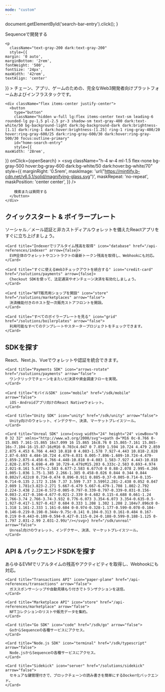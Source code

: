 ```yaml
---
mode: "custom"
---
```


  document.getElementById('search-bar-entry').click();
}

<div className="relative w-full flex items-center justify-center" style={{ height: '26rem', overflow: 'hidden'}}>
  <div className="absolute inset-0 z-0 flex items-center bg-matrix-dark mix-blend-normal">
    <div style={{ height: '100%', width: '100%', maxHeight: '465px' }} />
  </div>

  <div className="relative z-10" style={{ position: 'absolute', textAlign: 'center', padding: '0 1rem' }}>
    <div
      className="text-white dark:text-gray-200"
      style={{
   fontWeight: '600',
   fontSize: '42px',
   margin: '0',
   marginBottom: '1.5rem'
  }}
    >
      Sequenceで開発する
    </div>

    <p
      className="text-gray-200 dark:text-gray-200"
      style={{
    margin: '0 auto',
    marginBottom: '2rem',
    fontWeight: '500',
    fontSize: '24px',
    maxWidth: '42rem',
    textAlign: 'center'
  }}
    >
      チェーン、アプリ、ゲームのための、完全なWeb3開発者向けプラットフォームおよびインフラスタックです。
    </p>

    <div className="flex items-center justify-center">
      <button
        type="button"
        className="hidden w-full lg:flex items-center text-sm leading-6 rounded-lg py-1.5 pl-2.5 pr-3 shadow-sm text-gray-400 dark:text-white/50 bg-background-light dark:bg-background-dark dark:brightness-[1.1] dark:ring-1 dark:hover:brightness-[1.25] ring-1 ring-gray-400/20 hover:ring-gray-600/25 dark:ring-gray-600/30 dark:hover:ring-gray-500/30 focus:outline-primary"
        id="home-search-entry"
        style={{
    maxWidth: '28rem',
  }}
        onClick={openSearch}
      >
        <svg
          className="h-4 w-4 ml-1.5 flex-none bg-gray-500 hover:bg-gray-600 dark:bg-white/50 dark:hover:bg-white/70"
          style={{
    marginRight: '0.5rem',
     maskImage:
       'url("https://mintlify.b-cdn.net/v6.5.1/solid/magnifying-glass.svg")',
     maskRepeat: 'no-repeat',
     maskPosition: 'center center',
    }}
        />

        検索または質問する
      </button>
    </div>
  </div>
</div>

<div
  style={{marginTop: '2rem', marginBottom: '8rem', maxWidth: '70rem', marginLeft: 'auto',
marginRight: 'auto', paddingLeft: '1.25rem',
paddingRight: '1.25rem' }}
>
  <h2 className="text-center text-white dark:text-gray-200 text-4xl font-bold mb-8" style={{ fontSize: '1.5rem', marginTop: '6rem', marginBottom: '2.5rem' }}>
    クイックスタート & ボイラープレート
  </h2>

  <CardGroup cols={3}>
    <Card title="最初のウォレットを作成する" icon="wallet" href="/sdk/web" arrow={false}>
      ソーシャル／メール認証と非カストディアルウォレットを備えたReactアプリをすぐに立ち上げましょう。
    </Card>

    <Card title="Indexerでリアルタイム残高を取得" icon="database" href="/api-references/indexer" arrow={false}>
      EVM全体のウォレットやコントラクトの最新トークン残高を取得し、Webhookにも対応。
    </Card>

    <Card title="すぐに使えるWeb3チェックアウトを統合する" icon="credit-card" href="/solutions/payments" arrow={false}>
      Checkout SDKを使って、法定通貨やオンチェーン決済を有効化しましょう。
    </Card>

    <Card title="NFT販売用ショップを開設" icon="store" href="/solutions/marketplaces" arrow="false">
      決済機能付きのホスト型一次販売ストアフロントを開設。
    </Card>

    <Card title="すべてのボイラープレートを見る" icon="grid" href="/solutions/boilerplates" arrow="false">
      利用可能なすべてのテンプレートやスタータープロジェクトをチェックできます。
    </Card>
  </CardGroup>

  <h2 className="text-center text-white dark:text-gray-200 text-4xl font-bold mb-8" style={{ fontSize: '1.5rem', marginTop: '6rem', marginBottom: '2.5rem' }}>
    SDKを探す
  </h2>

  <CardGroup cols={3}>
    <Card title="Web SDK" icon="code" href="/sdk/web" arrow="false">
      React、Next.js、Vueでウォレットや認証を統合できます。
    </Card>

    <Card title="Payments SDK" icon="arrows-rotate" href="/solutions/payments" arrow="false">
      ワンクリックでチェーンをまたいだ決済や資金調達フローを実現。
    </Card>

    <Card title="モバイルSDK" icon="mobile" href="/sdk/mobile" arrow="false">
      iOS・Androidアプリ向けのReact Nativeウォレット。
    </Card>

    <Card title="Unity SDK" icon="unity" href="/sdk/unity" arrow="false">
      Unity向けのウォレット、インデクサー、決済、マーケットプレイスツール。
    </Card>

    <Card title="Unreal SDK" icon={<svg width="24" height="24" viewBox="0 0 32 32" xmlns="http://www.w3.org/2000/svg"><path d="M16 0c-8.766 0-15.865 7.161-15.865 16s7.099 16 15.865 16c8.76 0 15.865-7.161 15.865-16s-7.104-16-15.87-16zM16 0.703c4.047 0 7.859 1.594 10.724 4.479 2.859 2.875 4.453 6.766 4.443 10.818 0 4.083-1.578 7.927-4.443 10.818-2.828 2.87-6.693 4.484-10.724 4.479-4.031 0.005-7.896-1.609-10.724-4.479-2.859-2.875-4.458-6.766-4.448-10.818 0-4.083 1.583-7.927 4.443-10.818 2.828-2.875 6.698-4.49 10.729-4.479zM15.203 6.333c-2.583 0.693-4.974 2.021-8.161 5.677s-2.583 6.677-2.583 6.677c0 0 0.88-2.078 2.995-4.266 1.005-1.036 1.75-1.385 2.266-1.385 0.458-0.026 0.844 0.344 0.844 0.802v7.422c0 0.734-0.474 0.896-0.911 0.885-0.37-0.005-0.714-0.135-0.714-0.135 2.172 3.156 7.37 3.599 7.37 3.599l2.281-2.438 0.052 0.047 2.089 1.781c3.823-2.271 5.667-6.479 5.667-6.479-1.708 1.802-2.792 2.224-3.438 2.224-0.573-0.005-0.797-0.339-0.797-0.339-0.031-0.156-0.083-2.417-0.104-4.677-0.021-2.339 0-4.682 0.115-4.688 0.661-1.24 2.766-3.74 2.766-3.74-3.932 0.776-6.073 3.354-6.073 3.354-0.635-0.5-1.927-0.417-1.927-0.417 0.604 0.333 1.208 1.302 1.208 2.104v7.896c0 0-1.318 1.161-2.333 1.161-0.604 0-0.974-0.328-1.177-0.599-0.078-0.104-0.146-0.219-0.198-0.344v-9.75c-0.141 0.104-0.313 0.161-0.484 0.167-0.219 0-0.443-0.109-0.594-0.427-0.115-0.24-0.188-0.599-0.188-1.125 0-1.797 2.031-2.99 2.031-2.99z"/></svg>} href="/sdk/unreal" arrow="false">
      Unreal向けのウォレット、インデクサー、決済、マーケットプレイスツール。
    </Card>
  </CardGroup>

  <h2 className="text-center text-white dark:text-gray-200 text-4xl font-bold mb-8" style={{ fontSize: '1.5rem', marginTop: '6rem', marginBottom: '2.5rem' }}>
    API & バックエンドSDKを探す
  </h2>

  <CardGroup cols={3}>
    <Card title="Indexer API" icon="database" href="/api-references/indexer" arrow="false">
      あらゆるEVMでリアルタイムの残高やアクティビティを取得し、Webhookにも対応。
    </Card>

    <Card title="Transactions API" icon="paper-plane" href="/api-references/transactions" arrow="false">
      ガススポンサーシップや自動見積もり付きでトランザクションを送信。
    </Card>

    <Card title="Marketplace API" icon="store" href="/api-references/marketplace" arrow="false">
      NFTコレクションのリストや販売データを集約。
    </Card>

    <Card title="Go SDK" icon="code" href="/sdk/go" arrow="false">
      GoからSequenceの各種サービスにアクセス。
    </Card>

    <Card title="Node.js SDK" icon="terminal" href="/sdk/typescript" arrow="false">
      Node.jsからSequenceの各種サービスにアクセス。
    </Card>

    <Card title="Sidekick" icon="server" href="/solutions/sidekick" arrow="false">
      セキュアな鍵管理付きで、ブロックチェーンの読み書きを簡単にするDocker化バックエンド。
    </Card>
  </CardGroup>

  <div className="flex justify-center mt-12 mb-4">
    <a href="https://github.com/0xsequence" target="_blank" rel="noopener noreferrer" className="group inline-flex items-center justify-center w-12 h-12 rounded-full bg-white dark:bg-background-dark transition-all hover:scale-110 hover:border-primary dark:hover:border-primary-light">
      <svg className="h-6 w-6 bg-primary dark:bg-primary-light transition-colors group-hover:bg-white" style={{maskImage: 'url("https://mintlify.b-cdn.net/v6.6.0/brands/github.svg")', maskRepeat: 'no-repeat', maskPosition: 'center center'}} />
    </a>
  </div>
</div>